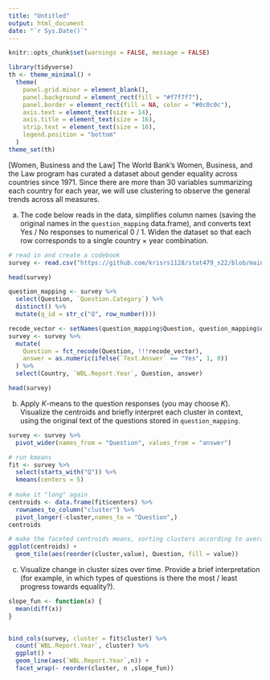 ---
title: "Untitled"
output: html_document
date: "`r Sys.Date()`"
---

```{r, echo = FALSE}
knitr::opts_chunk$set(warnings = FALSE, message = FALSE)
```

```{r}
library(tidyverse)
th <- theme_minimal() + 
  theme(
    panel.grid.minor = element_blank(),
    panel.background = element_rect(fill = "#f7f7f7"),
    panel.border = element_rect(fill = NA, color = "#0c0c0c"),
    axis.text = element_text(size = 14),
    axis.title = element_text(size = 16),
    strip.text = element_text(size = 16),
    legend.position = "bottom"
  )
theme_set(th)
```

[Women, Business and the Law] The World Bank's Women, Business, and the Law
program has curated a dataset about gender equality across countries since 1971.
Since there are more than 30 variables summarizing each country for each year,
we will use clustering to observe the general trends across all measures.

a. The code below reads in the data, simplifies column names (saving the
original names in the `question_mapping` data.frame), and converts text Yes
/ No responses to numerical 0 / 1. Widen the dataset so that each row
corresponds to a single country $\times$ year combination.

```{r}
# read in and create a codebook
survey <- read.csv("https://github.com/krisrs1128/stat479_s22/blob/main/_slides/week9/exercises/Viz5-July-2020-economic-empowerement.csv?raw=true")

head(survey)
```


```{r}
question_mapping <- survey %>%
  select(Question, `Question.Category`) %>%
  distinct() %>%
  mutate(q_id = str_c("Q", row_number()))

recode_vector <- setNames(question_mapping$Question, question_mapping$q_id)
survey <- survey %>%
  mutate(
    Question = fct_recode(Question, !!!recode_vector),
    answer = as.numeric(ifelse(`Text.Answer` == "Yes", 1, 0))
  ) %>%
  select(Country, `WBL.Report.Year`, Question, answer)

head(survey)
```

b. Apply $K$-means to the question responses (you may choose $K$). Visualize
the centroids and briefly interpret each cluster in context, using the
original text of the questions stored in `question_mapping`.

```{r}
survey <- survey %>%
  pivot_wider(names_from = "Question", values_from = "answer")

# run kmeans
fit <- survey %>%
  select(starts_with("Q")) %>%
  kmeans(centers = 5)
  
# make it "long" again
centroids <- data.frame(fit$centers) %>%
  rownames_to_column("cluster") %>%
  pivot_longer(-cluster,names_to = "Question",)
centroids


```

```{r, fig.width = 5, fig.height = 10}
# make the faceted centroids means, sorting clusters according to averages
ggplot(centroids) +
  geom_tile(aes(reorder(cluster,value), Question, fill = value))
```
    
c. Visualize change in cluster sizes over time. Provide a brief
interpretation (for example, in which types of questions is there the most /
least progress towards equality?).

```{r, fig.width = 10, fig.height = 4}
slope_fun <- function(x) {
  mean(diff(x))
}
 

bind_cols(survey, cluster = fit$cluster) %>%
  count(`WBL.Report.Year`, cluster) %>%
  ggplot() +
  geom_line(aes(`WBL.Report.Year`,n)) +
  facet_wrap(~ reorder(cluster, n ,slope_fun))
 
```

